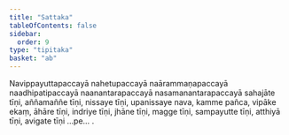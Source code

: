 ```yaml
---
title: "Sattaka"
tableOfContents: false
sidebar:
  order: 9
type: "tipitaka"
basket: "ab"
---
```



<DynamicBreadcrumb />

<Paragraph number="1771">
Navippayuttapaccayā nahetupaccayā naārammaṇapaccayā naadhipatipaccayā naanantarapaccayā nasamanantarapaccayā sahajāte tīṇi, aññamaññe tīṇi, nissaye tīṇi, upanissaye nava, kamme pañca, vipāke ekaṃ, āhāre tīṇi, indriye tīṇi, jhāne tīṇi, magge tīṇi, sampayutte tīṇi, atthiyā tīṇi, avigate tīṇi …pe… .
</Paragraph>